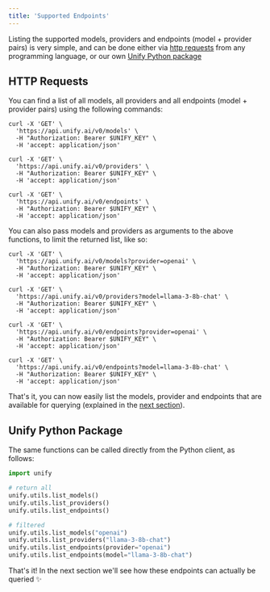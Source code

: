 ```yaml
---
title: 'Supported Endpoints'
---
```


Listing the supported models, providers and endpoints (model + provider pairs)
is very simple, and can be done either via [http requests](#http-requests) from any
programming language, or our own [Unify Python package](#unify-python-package)

## HTTP Requests

You can find a list of all models, all providers and all endpoints
(model + provider pairs) using the following commands:

```shell
curl -X 'GET' \
  'https://api.unify.ai/v0/models' \
  -H "Authorization: Bearer $UNIFY_KEY" \
  -H 'accept: application/json'
```

```shell
curl -X 'GET' \
  'https://api.unify.ai/v0/providers' \
  -H "Authorization: Bearer $UNIFY_KEY" \
  -H 'accept: application/json'
```

```shell
curl -X 'GET' \
  'https://api.unify.ai/v0/endpoints' \
  -H "Authorization: Bearer $UNIFY_KEY" \
  -H 'accept: application/json'
```

You can also pass models and providers as arguments to the above functions, to limit the
returned list, like so:

```shell
curl -X 'GET' \
  'https://api.unify.ai/v0/models?provider=openai' \
  -H "Authorization: Bearer $UNIFY_KEY" \
  -H 'accept: application/json'
```

```shell
curl -X 'GET' \
  'https://api.unify.ai/v0/providers?model=llama-3-8b-chat' \
  -H "Authorization: Bearer $UNIFY_KEY" \
  -H 'accept: application/json'
```

```shell
curl -X 'GET' \
  'https://api.unify.ai/v0/endpoints?provider=openai' \
  -H "Authorization: Bearer $UNIFY_KEY" \
  -H 'accept: application/json'
```

```shell
curl -X 'GET' \
  'https://api.unify.ai/v0/endpoints?model=llama-3-8b-chat' \
  -H "Authorization: Bearer $UNIFY_KEY" \
  -H 'accept: application/json'
```

That's it, you can now easily list the models, provider and endpoints that are available
for querying (explained in the
[next section](https://docs.unify.ai/universal_api/making_queries)).

## Unify Python Package

The same functions can be called directly from the Python client, as follows:

```python
import unify

# return all
unify.utils.list_models()
unify.utils.list_providers()
unify.utils.list_endpoints()

# filtered
unify.utils.list_models("openai")
unify.utils.list_providers("llama-3-8b-chat")
unify.utils.list_endpoints(provider="openai")
unify.utils.list_endpoints(model="llama-3-8b-chat")
```

That's it! In the next section we'll see how these endpoints can actually be queried ✨